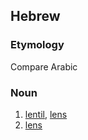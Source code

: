 ==Hebrew==

===Etymology===
Compare Arabic {{m|ar|عَدَس}}

===Noun===
{{he-noun|wv=עֲדָשָׁה|tr=adashá|g=f|pl=עֲדָשִׁים}}

# [[lentil]], [[lens]]
# [[lens]]